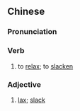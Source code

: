 ==Chinese==
{{zh-forms|s=松懈}}

===Pronunciation===
{{zh-pron
|m=sōngxiè
|c=sung1 haai6
|mn=qz:song-hǎi/xm,zz:song-hāi
|cat=v,a
}}

===Verb===
{{zh-verb}}

# to [[relax]]; to [[slacken]]

===Adjective===
{{zh-adj}}

# [[lax]]; [[slack]]